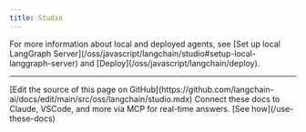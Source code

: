 ```yaml
---
title: Studio
---
```




<StableCalloutJS />


<Studio/>

<Tip>
For more information about local and deployed agents, see [Set up local LangGraph Server](/oss/javascript/langchain/studio#setup-local-langgraph-server) and [Deploy](/oss/javascript/langchain/deploy).
</Tip>

---

<Callout icon="pen-to-square" iconType="regular">
    [Edit the source of this page on GitHub](https://github.com/langchain-ai/docs/edit/main/src/oss/langchain/studio.mdx)
</Callout>
<Tip icon="terminal" iconType="regular">
    Connect these docs to Claude, VSCode, and more via MCP for    real-time answers. [See how](/use-these-docs)
</Tip>
